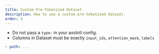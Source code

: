 ```yaml
---
title: Custom Pre-Tokenized Dataset
description: How to use a custom pre-tokenized dataset.
order: 5
---
```


- Do not pass a `type:` in your axolotl config.
- Columns in Dataset must be exactly `input_ids`, `attention_mask`, `labels`

```.yaml
- path: ...
```
